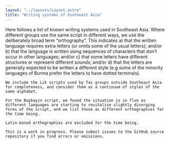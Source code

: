 ```yaml
---
layout: "../layouts/Layout.astro"
title: "Writing systems of Southeast Asia"
---
```



<div class="[&>p]:mb-4 xl:max-w-[70%] 2xl:max-w-[75ch]">
	Here follows a list of known writing systems used in Southeast Asia. Where different groups use the same script in different ways, we use the deliberately broad term “orthography”. This indicates a) that the written language requires extra letters (or omits some of the usual letters); and/or b) that the language is written using sequences of characters that don’t occur in other languages; and/or c) that some letters have different structures or represent different sounds; and/or d) that the letters are generally expected to be written a different style (e.g some of the minority languages of Burma prefer the letters to have dotted terminals).
	
	We include the Lik scripts used by Tai groups outside Southeast Asia for completeness, and consider them as a continuum of styles of the same alphabet.
	
	For the Baybayin script, we found the situation is in flux as different languages are starting to revitalise slightly diverging forms of the script, and we list those as different orthographies for the time being.
	
	Latin-based orthographies are excluded for the time being.
	
	This is a work in progress. Please submit issues to the GitHub source repository if you find errors or omissions.
</div>

<Table client:only="svelte"></Table>
